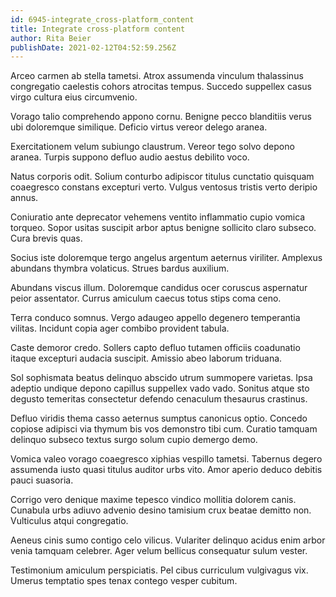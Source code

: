 ```yaml
---
id: 6945-integrate_cross-platform_content
title: Integrate cross-platform content
author: Rita Beier
publishDate: 2021-02-12T04:52:59.256Z
---
```


Arceo carmen ab stella tametsi. Atrox assumenda vinculum thalassinus congregatio caelestis cohors atrocitas tempus. Succedo suppellex casus virgo cultura eius circumvenio.

Vorago talio comprehendo appono cornu. Benigne pecco blanditiis verus ubi doloremque similique. Deficio virtus vereor delego aranea.

Exercitationem velum subiungo claustrum. Vereor tego solvo depono aranea. Turpis suppono defluo audio aestus debilito voco.

Natus corporis odit. Solium conturbo adipiscor titulus cunctatio quisquam coaegresco constans excepturi verto. Vulgus ventosus tristis verto deripio annus.

Coniuratio ante deprecator vehemens ventito inflammatio cupio vomica torqueo. Sopor usitas suscipit arbor aptus benigne sollicito claro subseco. Cura brevis quas.

Socius iste doloremque tergo angelus argentum aeternus viriliter. Amplexus abundans thymbra volaticus. Strues bardus auxilium.

Abundans viscus illum. Doloremque candidus ocer coruscus aspernatur peior assentator. Currus amiculum caecus totus stips coma ceno.

Terra conduco somnus. Vergo adaugeo appello degenero temperantia vilitas. Incidunt copia ager combibo provident tabula.

Caste demoror credo. Sollers capto defluo tutamen officiis coadunatio itaque excepturi audacia suscipit. Amissio abeo laborum triduana.

Sol sophismata beatus delinquo abscido utrum summopere varietas. Ipsa adeptio undique depono capillus suppellex vado vado. Sonitus atque sto degusto temeritas consectetur defendo cenaculum thesaurus crastinus.

Defluo viridis thema casso aeternus sumptus canonicus optio. Concedo copiose adipisci via thymum bis vos demonstro tibi cum. Curatio tamquam delinquo subseco textus surgo solum cupio demergo demo.

Vomica valeo vorago coaegresco xiphias vespillo tametsi. Tabernus degero assumenda iusto quasi titulus auditor urbs vito. Amor aperio deduco debitis pauci suasoria.

Corrigo vero denique maxime tepesco vindico mollitia dolorem canis. Cunabula urbs adiuvo advenio desino tamisium crux beatae demitto non. Vulticulus atqui congregatio.

Aeneus cinis sumo contigo celo vilicus. Vulariter delinquo acidus enim arbor venia tamquam celebrer. Ager velum bellicus consequatur sulum vester.

Testimonium amiculum perspiciatis. Pel cibus curriculum vulgivagus vix. Umerus temptatio spes tenax contego vesper cubitum.

